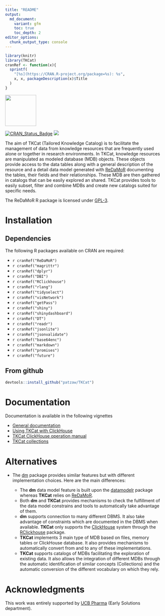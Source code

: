 ```yaml
---
title: "README"
output:
  md_document:
    variant: gfm
    toc: true
    toc_depth: 2
editor_options: 
  chunk_output_type: console
---
```


```r
library(knitr)
library(TKCat)
cranRef <- function(x){
  sprintf(
    "[%s](https://CRAN.R-project.org/package=%s): %s",
    x, x, packageDescription(x)$Title
  )
}
```

<img src="https://github.com/patzaw/TKCat/raw/master/supp/logo/TKCat.png" width="100px"/>

[![CRAN_Status_Badge](http://www.r-pkg.org/badges/version/TKCat)](https://cran.r-project.org/package=TKCat)
[![](http://cranlogs.r-pkg.org/badges/TKCat)](https://cran.r-project.org/package=TKCat)

The aim of TKCat (Tailored Knowledge Catalog) is to facilitate the management of
data from knowledge resources that are frequently used alone or together in
research environments. In TKCat, knowledge resources are manipulated as modeled
database (MDB) objects. These objects provide access to the data tables along
with a general description of the resource and a detail data model generated
with [ReDaMoR](https://github.com/patzaw/ReDaMoR) documenting the tables, their
fields and their relationships. These MDB are then gathered in catalogs that can
be easily explored an shared. TKCat provides tools to easily subset, filter and
combine MDBs and create new catalogs suited for specific needs.

The ReDaMoR R package is licensed under
[GPL-3](https://www.gnu.org/licenses/gpl-3.0.en.html).

# Installation

## Dependencies

The following R packages available on CRAN are required:

-   `r cranRef("ReDaMoR")`
-   `r cranRef("magrittr")`
-   `r cranRef("dplyr")`
-   `r cranRef("DBI")`
-   `r cranRef("RClickhouse")`
-   `r cranRef("rlang")`
-   `r cranRef("tidyselect")`
-   `r cranRef("visNetwork")`
-   `r cranRef("getPass")`
-   `r cranRef("shiny")`
-   `r cranRef("shinydashboard")`
-   `r cranRef("DT")`
-   `r cranRef("readr")`
-   `r cranRef("jsonlite")`
-   `r cranRef("jsonvalidate")`
-   `r cranRef("base64enc")`
-   `r cranRef("markdown")`
-   `r cranRef("promises")`
-   `r cranRef("future")`

## From github

```r
devtools::install_github("patzaw/TKCat")
```

# Documentation

Documentation is available in the following vignettes

-   [General
    documentation](https://patzaw.github.io/TKCat/TKCat-User-guide.html)
-   [Using TKCat with
    ClickHouse](https://patzaw.github.io/TKCat/chTKCat-User-guide.html)
-   [TKCat ClickHouse operation
    manual](https://patzaw.github.io/TKCat/chTKCat-Operations-manual.html)
-   [TKCat collections](https://patzaw.github.io/TKCat/TKCat-Collections.html)

# Alternatives

-   The [dm](https://github.com/krlmlr/dm) package provides similar features but
    with different implementation choices. Here are the main differences:

    -   The **dm** data model feature is built upon the
        [datamodelr](https://github.com/bergant/datamodelr) package whereas
        **TKCat** relies on [ReDaMoR](https://github.com/patzaw/ReDaMoR).
    -   Both **dm** and **TKCat** provides mechanisms to check the fulfillment
        of the data model constrains and tools to automatically take advantage
        of them.
    -   **dm** supports connection to many different DBMS. It also take
        advantage of constraints which are documented in the DBMS when
        available. **TKCat** only supports the
        [ClickHouse](https://clickhouse.tech/) system through the
        [RClickhouse](https://github.com/IMSMWU/RClickhouse) package.
    -   **TKCat** implements 3 main type of MDB based on files, memory tables or
        ClickHouse database. It also provides mechanisms to automatically
        convert from and to any of these implementations.
    -   **TKCat** supports catalogs of MDBs facilitating the exploration of
        existing data. It also allows the integration of different MDBs through
        the automatic identification of similar concepts (Collections) and the
        automatic conversion of the different vocabulary on which they rely.

# Acknowledgments

This work was entirely supported by [UCB Pharma](https://www.ucb.com/) (Early
Solutions department).

